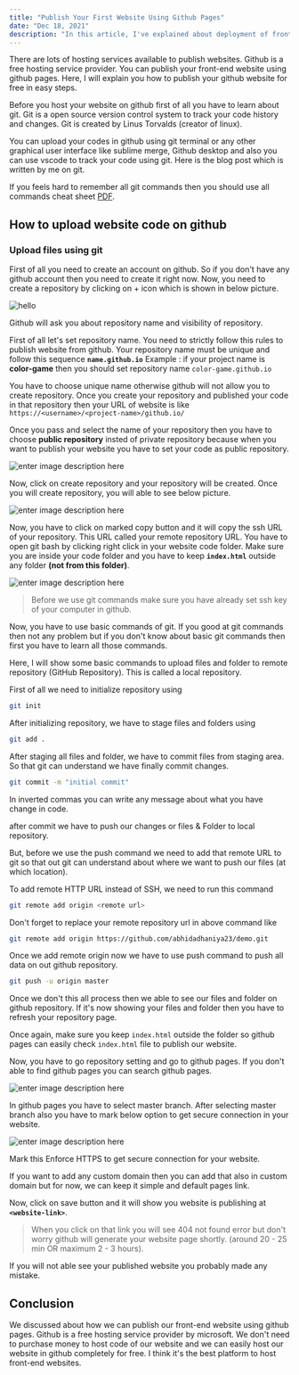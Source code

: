 ```yaml
---
title: "Publish Your First Website Using Github Pages"
date: "Dec 18, 2021"
description: "In this article, I've explained about deployment of front-end websites with proper configuration of Github Pages."
---
```


There are lots of hosting services available to publish websites.
Github is a free hosting service provider. You can publish your front-end website using github pages.
Here, I will explain you how to publish your github website for free in easy steps.

Before you host your website on github first of all you have to learn about git. Git is a open source version control system to track your code history and changes. Git is created by Linus Torvalds (creator of linux).

You can upload your codes in github using git terminal or any other graphical user interface like sublime merge, Github desktop and also you can use vscode to track your code using git.
Here is the blog post which is written by me on git.

If you feels hard to remember all git commands then you should use all commands cheat sheet [PDF](https://education.github.com/git-cheat-sheet-education.pdf).

## How to upload website code on github

### Upload files using git

First of all you need to create an account on github. So if you don't have any github account then you need to create it right now.
Now, you need to create a repository by clicking on + icon which is shown in below picture.

![hello](https://encrypted-tbn0.gstatic.com/images?q=tbn:ANd9GcRI7_O92CTZznLf0MDTVh3Y0P2npYc50rs3GQ&usqp=CAU)

Github will ask you about repository name and visibility of repository.

First of all let's set repository name. You need to strictly follow this rules to publish website from github.
Your repository name must be unique and follow this sequence **`name.github.io`**
Example : if your project name is **color-game** then you should set repository name `color-game.github.io`

You have to choose unique name otherwise github will not allow you to create repository. Once you create your repository and published your code in that repository then your URL of website is like `https://<username>/<project-name>/github.io/`

Once you pass and select the name of your repository then you have to choose **public repository** insted of private repository because when you want to publish your website you have to set your code as public repository.

![enter image description here](https://developers.sap.com/tutorials/webide-github-create-git-repo/_jcr_content.github-proxy.1563441917.file/p2_4.png)

Now, click on create repository and your repository will be created. Once you will create repository, you will able to see below picture.

![enter image description here](https://curriculum-content.s3.amazonaws.com/web-development/enough-git-for-learn-co/github_quick_setup.png)

Now, you have to click on marked copy button and it will copy the ssh URL of your repository. This URL called your remote repository URL.
You have to open git bash by clicking right click in your website code folder. Make sure you are inside your code folder and you have to keep **`index.html`** outside any folder **(not from this folder)**.

![enter image description here](https://i.stack.imgur.com/7BI04.png)

> Before we use git commands make sure you have already set ssh key of your computer in github.

Now, you have to use basic commands of git. If you good at git commands then not any problem but if you don't know about basic git commands then first you have to learn all those commands.

Here, I will show some basic commands to upload files and folder to remote repository (GitHub Repository). This is called a local repository.

First of all we need to initialize repository using

```bash
git init
```

After initializing repository, we have to stage files and folders using

```bash
git add .
```

After staging all files and folder, we have to commit files from staging area. So that git can understand we have finally commit changes.

```bash
git commit -m "initial commit"
```

In inverted commas you can write any message about what you have change in code.

after commit we have to push our changes or files & Folder to local repository.

But, before we use the push command we need to add that remote URL to git so that out git can understand about where we want to push our files (at which location).

To add remote HTTP URL instead of SSH, we need to run this command

```bash
git remote add origin <remote url>
```

Don't forget to replace your remote repository url in above command like

```bash
git remote add origin https://github.com/abhidadhaniya23/demo.git
```

Once we add remote origin now we have to use push command to push all data on out github repository.

```bash
git push -u origin master
```

Once we don't this all process then we able to see our files and folder on github repository. If it's now showing your files and folder then you have to refresh your repository page.

Once again, make sure you keep `index.html` outside the folder so github pages can easily check `index.html` file to publish our website.

Now, you have to go repository setting and go to github pages. If you don't able to find github pages you can search github pages.

![enter image description here](https://i.stack.imgur.com/4upKT.png)

In github pages you have to select master branch. After selecting master branch also you have to mark below option to get secure connection in your website.

![enter image description here](https://docs.github.com/assets/images/help/pages/enforce-https-checkbox.png)

Mark this Enforce HTTPS to get secure connection for your website.

If you want to add any custom domain then you can add that also in custom domain but for now, we can keep it simple and default pages link.

Now, click on save button and it will show you website is publishing at **`<website-link>`**.

> When you click on that link you will see 404 not found error but don't worry github will generate your website page shortly. (around 20 - 25 min OR maximum 2 - 3 hours).

If you will not able see your published website you probably made any mistake.

## Conclusion

We discussed about how we can publish our front-end website using github pages. Github is a free hosting service provider by microsoft. We don't need to purchase money to host code of our website and we can easily host our website in github completely for free. I think it's the best platform to host front-end websites.
